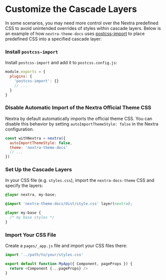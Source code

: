 
# Customize the Cascade Layers

In some scenarios, you may need more control over the Nextra predefined CSS to
avoid unintended overrides of styles within cascade layers. Below is an example
of how `nextra-theme-docs` uses
[postcss-import](https://github.com/postcss/postcss-import) to place predefined
CSS into a specified cascade layer:

<Steps>

### Install `postcss-import`

Install `postcss-import` and add it to `postcss.config.js`:

```js filename="postcss.config.js"
module.exports = {
  plugins: {
    'postcss-import': {}
    // ...
  }
}
```

### Disable Automatic Import of the Nextra Official Theme CSS

Nextra by default automatically imports the official theme CSS. You can disable
this behavior by setting `autoImportThemeStyle: false` in the Nextra
configuration.

```js filename="next.config.js"
const withNextra = nextra({
  autoImportThemeStyle: false,
  theme: 'nextra-theme-docs'
  // ...
})
```

### Set Up the Cascade Layers

In your CSS file (e.g. `styles.css`), import the `nextra-docs-theme` CSS and
specify the layers:

```css filename="styles.css"
@layer nextra, my-base;

@import 'nextra-theme-docs/dist/style.css' layer(nextra);

@layer my-base {
  /* my base styles */
}
```

### Import Your CSS File

Create a `pages/_app.js` file and import your CSS files there:

```js filename="pages/_app.js"
import '../path/to/your/styles.css'

export default function MyApp({ Component, pageProps }) {
  return <Component {...pageProps} />
}
```

</Steps>
